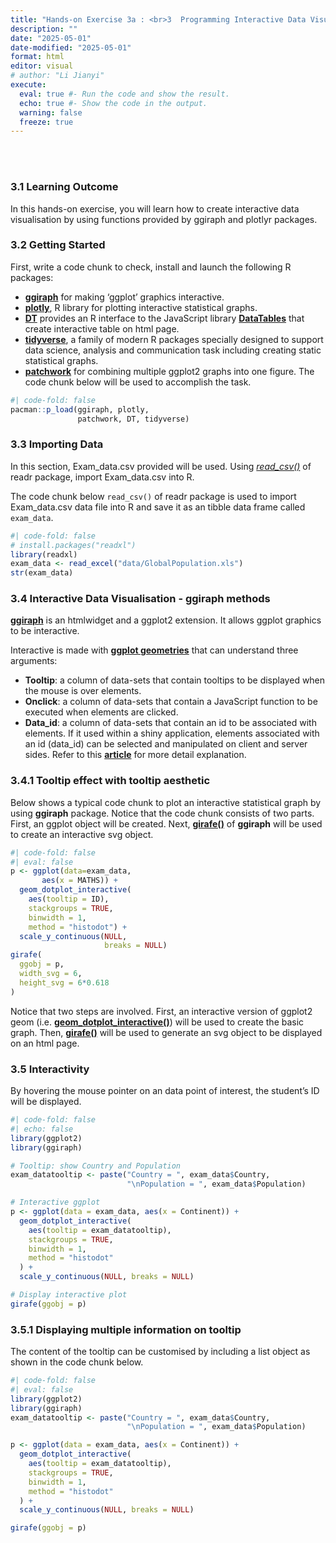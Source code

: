 ```yaml
---
title: "Hands-on Exercise 3a : <br>3  Programming Interactive Data Visualisation with R"
description: ""
date: "2025-05-01"
date-modified: "2025-05-01"
format: html
editor: visual
# author: "Li Jianyi"
execute:
  eval: true #- Run the code and show the result.
  echo: true #- Show the code in the output.
  warning: false
  freeze: true
---
```


<!-- #| code-fold: false -->
<!-- #| code-summary: "Click to view code" -->

<br> <br>

### **3.1 Learning Outcome**

In this hands-on exercise, you will learn how to create interactive data visualisation by using functions provided by ggiraph and plotlyr packages.

### **3.2 Getting Started**

First, write a code chunk to check, install and launch the following R packages:

-   [**ggiraph**](https://davidgohel.github.io/ggiraph/) for making ‘ggplot’ graphics interactive.
-   [**plotly**](https://plotly.com/r/), R library for plotting interactive statistical graphs.
-   [**DT**](https://rstudio.github.io/DT/) provides an R interface to the JavaScript library [**DataTables**](https://datatables.net/) that create interactive table on html page.
-   [**tidyverse**](https://www.tidyverse.org/), a family of modern R packages specially designed to support data science, analysis and communication task including creating static statistical graphs.
-   [**patchwork**](https://patchwork.data-imaginist.com/) for combining multiple ggplot2 graphs into one figure. The code chunk below will be used to accomplish the task.

```r
#| code-fold: false
pacman::p_load(ggiraph, plotly, 
               patchwork, DT, tidyverse) 
```

### **3.3 Importing Data**

In this section, Exam_data.csv provided will be used. Using [*read_csv()*](https://readr.tidyverse.org/reference/read_delim.html) of readr package, import Exam_data.csv into R.

The code chunk below `read_csv()` of readr package is used to import Exam_data.csv data file into R and save it as an tibble data frame called `exam_data`.

```r
#| code-fold: false
# install.packages("readxl")
library(readxl)
exam_data <- read_excel("data/GlobalPopulation.xls")
str(exam_data)
```

### **3.4 Interactive Data Visualisation - ggiraph methods**

[**ggiraph**](https://davidgohel.github.io/ggiraph/index.html) is an htmlwidget and a ggplot2 extension. It allows ggplot graphics to be interactive.

Interactive is made with [**ggplot geometries**](https://davidgohel.github.io/ggiraph/reference/index.html#section-interactive-geometries) that can understand three arguments:

-   **Tooltip**: a column of data-sets that contain tooltips to be displayed when the mouse is over elements.
-   **Onclick**: a column of data-sets that contain a JavaScript function to be executed when elements are clicked.
-   **Data_id**: a column of data-sets that contain an id to be associated with elements. If it used within a shiny application, elements associated with an id (data_id) can be selected and manipulated on client and server sides. Refer to this [**article**](https://www.ardata.fr/ggiraph-book/selections.html) for more detail explanation.

### **3.4.1 Tooltip effect with tooltip aesthetic**

Below shows a typical code chunk to plot an interactive statistical graph by using **ggiraph** package. Notice that the code chunk consists of two parts. First, an ggplot object will be created. Next, [**girafe()**](https://davidgohel.github.io/ggiraph/reference/girafe.html) of **ggiraph** will be used to create an interactive svg object.

```r
#| code-fold: false
#| eval: false
p <- ggplot(data=exam_data, 
       aes(x = MATHS)) +
  geom_dotplot_interactive(
    aes(tooltip = ID),
    stackgroups = TRUE, 
    binwidth = 1, 
    method = "histodot") +
  scale_y_continuous(NULL, 
                     breaks = NULL)
girafe(
  ggobj = p,
  width_svg = 6,
  height_svg = 6*0.618
)
```

Notice that two steps are involved. First, an interactive version of ggplot2 geom (i.e. [**geom_dotplot_interactive()**](https://davidgohel.github.io/ggiraph/reference/geom_dotplot_interactive.html)) will be used to create the basic graph. Then, [**girafe()**](https://davidgohel.github.io/ggiraph/reference/girafe.html) will be used to generate an svg object to be displayed on an html page.

### **3.5 Interactivity**

By hovering the mouse pointer on an data point of interest, the student’s ID will be displayed.

```r
#| code-fold: false
#| echo: false
library(ggplot2)
library(ggiraph)

# Tooltip: show Country and Population
exam_datatooltip <- paste("Country = ", exam_data$Country,
                          "\nPopulation = ", exam_data$Population)

# Interactive ggplot
p <- ggplot(data = exam_data, aes(x = Continent)) +
  geom_dotplot_interactive(
    aes(tooltip = exam_datatooltip),
    stackgroups = TRUE,
    binwidth = 1,
    method = "histodot"
  ) +
  scale_y_continuous(NULL, breaks = NULL)

# Display interactive plot
girafe(ggobj = p)
```

### **3.5.1 Displaying multiple information on tooltip**

The content of the tooltip can be customised by including a list object as shown in the code chunk below.

```r
#| code-fold: false
#| eval: false
library(ggplot2)
library(ggiraph)
exam_datatooltip <- paste("Country = ", exam_data$Country,
                          "\nPopulation = ", exam_data$Population)

p <- ggplot(data = exam_data, aes(x = Continent)) +
  geom_dotplot_interactive(
    aes(tooltip = exam_datatooltip),
    stackgroups = TRUE,
    binwidth = 1,
    method = "histodot"
  ) +
  scale_y_continuous(NULL, breaks = NULL)

girafe(ggobj = p)
```
